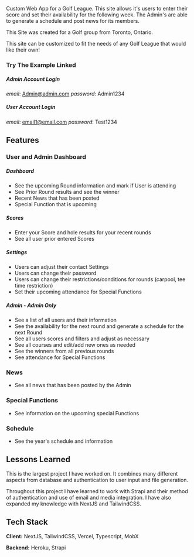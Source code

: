 Custom Web App for a Golf League. This site allows it's users to enter their score and set their availability for the following week. The Admin's are able to generate a schedule and post news for its members.

This Site was created for a Golf group from Toronto, Ontario.

This site can be customized to fit the needs of any Golf League that would like their own!

### Try The Example Linked

##### Admin Account Login

_email_: Admin@admin.com
_password_: Admin1234

##### User Account Login

_email_: email1@email.com
_password_: Test1234

## Features

### User and Admin Dashboard

##### Dashboard

- See the upcoming Round information and mark if User is attending
- See Prior Round results and see the winner
- Recent News that has been posted
- Special Function that is upcoming

##### Scores

- Enter your Score and hole results for your recent rounds
- See all user prior entered Scores

##### Settings

- Users can adjust their contact Settings
- Users can change their password
- Users can change their restrictions/conditions for rounds (carpool, tee time restriction)
- Set their upcoming attendance for Special Functions

##### Admin - Admin Only

- See a list of all users and their information
- See the availability for the next round and generate a schedule for the next Round
- See all users scores and filters and adjust as necessary
- See all courses and edit/add new ones as needed
- See the winners from all previous rounds
- See attendance for Special Functions

### News

- See all news that has been posted by the Admin

### Special Functions

- See information on the upcoming special Functions

### Schedule

- See the year's schedule and information

## Lessons Learned

This is the largest project I have worked on. It combines many different aspects from database and authentication to user input and file generation.

Throughout this project I have learned to work with Strapi and their method of authentication and use of email and media integration. I have also expanded my knowledge with NextJS and TailwindCSS.

## Tech Stack

**Client:** NextJS, TailwindCSS, Vercel, Typescript, MobX

**Backend:** Heroku, Strapi
